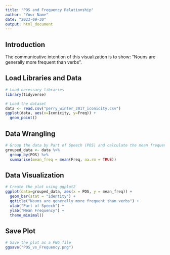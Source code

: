 ```yaml
---
title: "POS and Frequency Relationship"
author: "Your Name"
date: "2023-09-30"
output: html_document
---
```


## Introduction

The communicative intention of this visualization is to show: "Nouns are generally more frequent than verbs".

## Load Libraries and Data

```r
# Load necessary libraries
library(tidyverse)

# Load the dataset
data <- read.csv("perry_winter_2017_iconicity.csv")
ggplot(data, aes(x=Iconicity, y=Freq)) +
  geom_point()
```

## Data Wrangling

```r
# Group the data by Part of Speech (POS) and calculate the mean frequency
grouped_data <- data %>% 
  group_by(POS) %>%
  summarise(mean_freq = mean(Freq, na.rm = TRUE))
```

## Data Visualization

```r
# Create the plot using ggplot2
ggplot(data=grouped_data, aes(x = POS, y = mean_freq)) +
  geom_bar(stat = "identity") +
  ggtitle("Nouns are generally more frequent than verbs") +
  xlab("Part of Speech") +
  ylab("Mean Frequency") +
  theme_minimal()
```

## Save Plot
```r
# Save the plot as a PNG file
ggsave("POS_vs_Frequency.png")
```